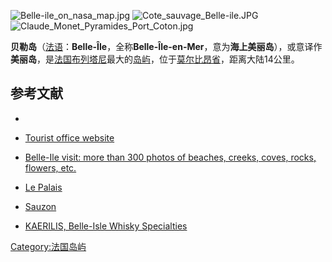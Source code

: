 [[Image:Belle-ile_on_nasa_map.jpg|thumb]]
[[Image:Cote_sauvage_Belle-ile.JPG|thumb]]
[[Image:Claude_Monet_Pyramides_Port_Coton.jpg|thumb]]

'''贝勒岛'''（[[法语|法语]]：'''Belle-Île'''，全称'''Belle-Île-en-Mer'''，意为'''海上美丽岛'''），或意译作'''美丽岛'''，是[[法国|法国]][[布列塔尼|布列塔尼]]最大的[[岛屿|岛屿]]，位于[[莫尔比昂省|莫尔比昂省]]，距离大陆14公里。

==参考文献==
{{reflist}}
*{{1911|wstitle=Belle-Île-en-Mer}}
{{commonscat|Belle Île}}
*{{fr icon}} [http://www.belle-ile.com/ Tourist office website]{{Wayback|url=http://www.belle-ile.com/ |date=20110720192953 }}
*{{en icon}} [http://belleisleenmer.free.fr/English/Eindex.htm Belle-Ile visit: more than 300 photos of beaches, creeks, coves, rocks, flowers, etc.]{{Wayback|url=http://belleisleenmer.free.fr/English/Eindex.htm |date=20110720220548 }}
*{{en icon}} [http://belleisleenmer.free.fr/English/EPagePGuenCures.htm Le Palais]{{Wayback|url=http://belleisleenmer.free.fr/English/EPagePGuenCures.htm |date=20110720220707 }} 
*{{en icon}} [http://belleisleenmer.free.fr/English/EPageSauzon.htm Sauzon]{{Wayback|url=http://belleisleenmer.free.fr/English/EPageSauzon.htm |date=20110720221334 }}
* [http://www.kaeriliswhisky.com KAERILIS, Belle-Isle Whisky Specialties]{{Wayback|url=http://www.kaeriliswhisky.com/ |date=20200801154216 }}

{{coord|47|20|N|3|11|W|type:isle|display=title}}

{{Authority control}}
[[Category:法国岛屿|Category:法国岛屿]]